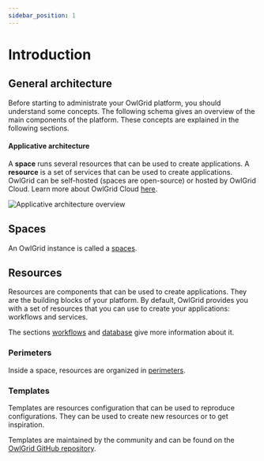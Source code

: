 ```yaml
---
sidebar_position: 1
---
```


# Introduction

## General architecture

Before starting to administrate your OwlGrid platform, you should understand some concepts. The following schema gives an overview of the main components of the platform. These concepts are explained in the following sections.


#### Applicative architecture

A **space** runs several resources that can be used to create applications. A **resource** is a set of services that can be used to create applications. OwlGrid can be self-hosted (spaces are open-source) or hosted by OwlGrid Cloud. Learn more about OwlGrid Cloud [here](/docs/general/hosting/cloud).

![Applicative architecture overview](/img/general/concepts/introduction/applicative.jpg)


## Spaces

An OwlGrid instance is called a [spaces](/docs/general/concepts/spaces). 

## Resources

Resources are components that can be used to create applications. They are the building blocks of your platform. By default, OwlGrid provides you with a set of resources that you can use to create your applications: workflows and services.

The sections [workflows](/docs/resources/workflows/introduction) and [database](/docs/resources/database/introduction) give more information about it.

### Perimeters

Inside a space, resources are organized in [perimeters](/docs/general/concepts/perimeters).

### Templates

Templates are resources configuration that can be used to reproduce configurations. They can be used to create new resources or to get inspiration.

Templates are maintained by the community and can be found on the [OwlGrid GitHub repository](https://github.com/owlgrid/templates).